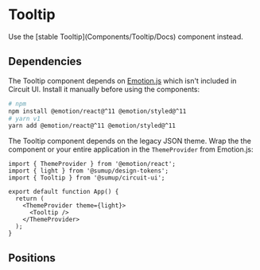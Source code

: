 
<Meta of={Stories} />

# Tooltip

<Status variant="deprecated">
  Use the [stable Tooltip](Components/Tooltip/Docs) component instead.
</Status>

<Story of={Stories.Base} />

<Props />


## Dependencies

The Tooltip component depends on [Emotion.js](https://github.com/emotion-js/emotion) which isn't included in Circuit UI. Install it manually before using the components:

```bash
# npm
npm install @emotion/react@^11 @emotion/styled@^11
# yarn v1
yarn add @emotion/react@^11 @emotion/styled@^11
```

The Tooltip component depends on the legacy JSON theme. Wrap the the component or your entire application in the `ThemeProvider` from Emotion.js:

```tsx
import { ThemeProvider } from '@emotion/react';
import { light } from '@sumup/design-tokens';
import { Tooltip } from '@sumup/circuit-ui';

export default function App() {
  return (
    <ThemeProvider theme={light}>
      <Tooltip />
    </ThemeProvider>
  );
}
```

## Positions

<Story of={Stories.Positions} />
